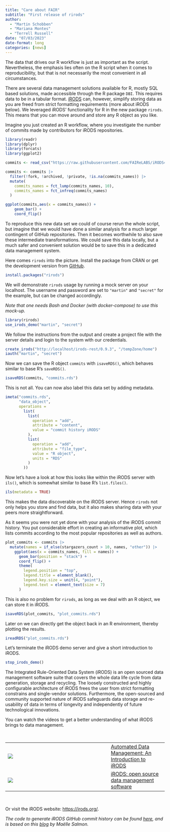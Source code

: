 ```yaml
---
title: "Care about FAIR"
subtitle: "First release of rirods"
author: 
  - "Martin Schobben"
  - "Mariana Montes"
  - "Terrell Russell"
date: "07/03/2023"
date-format: long
categories: [news]
---
```


The data that drives our R workflow is just as important as the script. Nevertheless, the emphasis lies often on the R script when it comes to reproducibility, but that is not necessarily the most convenient in all circumstances.

There are several data management solutions available for R, mostly SQL based solutions, made accessible through the R package `DBI`. This requires data to be in a tabular format. [iRODS](https://irods.org/) can, however, simplify storing data as you are freed from strict formatting requirements (more about iRODS below). We leveraged iRODS' functionality for R in the new package `rirods`. This means that you can move around and store any R object as you like.

Imagine you just created an R workflow, where you investigate the number of commits made by contributors for iRODS repositories.

```r
library(readr)
library(dplyr)
library(forcats)
library(ggplot2)

commits <- read_csv("https://raw.githubusercontent.com/FAIReLABS/iRODS4R/main/posts/rirods-0-1-1/data/irods_commits.csv")

commits <- commits |> 
  filter(!fork, !archived, !private, !is.na(commits_names)) |> 
  mutate(
    commits_names = fct_lump(commits_names, 10),
    commits_names = fct_infreq(commits_names)
  )

ggplot(commits,aes(x = commits_names)) + 
    geom_bar() + 
    coord_flip()
```

To reproduce this new data set we could of course rerun the whole script, but imagine that we would have done a similar analysis for a much larger contingent of GitHub repositories. Then it becomes worthwhile to also save these intermediate transformations. We could save this data locally, but a much safer and convenient solution would be to save this in a dedicated data management system.

Here comes `rirods` into the picture. Install the package from CRAN or get the development version from [GitHub](https://github.com/irods/irods_client_library_rirods).

```r
install.packages("rirods")
```

We will demonstrate `rirods` usage by running a mock server on your localhost. The username and password are set to `"martin"` and `"secret"` for the example, but can be changed accordingly.

*Note that one needs Bash and Docker (with docker-compose) to use this mock-up.*

```r
library(rirods)
use_irods_demo("martin", "secret")
```

We follow the instructions from the output and create a project file with the server details and login to the system with our credentials.

```r
create_irods("http://localhost/irods-rest/0.9.3", "/tempZone/home")
iauth("martin", "secret")
```

Now we can save the R object `commits` with `isaveRDS()`, which behaves similar to base R's `saveRDS()`.

```r
isaveRDS(commits, "commits.rds")
```

This is not all. You can now also label this data set by adding metadata.

```r
imeta("commits.rds",
      "data_object",
      operations =
        list(
          list(
            operation = "add",
            attribute = "content",
            value = "commit history iRODS"
          ),
          list(
            operation = "add",
            attribute = "file_type",
            value = "R object",
            units = "RDS"
          )
        ))
```

Now let's have a look at how this looks like within the iRODS server with `ils()`, which is somewhat similar to base R's `list.files()`.

```r
ils(metadata = TRUE)
```

This makes the data discoverable on the iRODS server. Hence `rirods` not only helps you store and find data, but it also makes sharing data with your peers more straightforward.

As it seems you were not yet done with your analysis of the iRODS commit history. You put considerable effort in creating an informative plot, which lists commits according to the most popular repositories as well as authors.

```r
plot_commits <- commits |>
  mutate(names = if_else(stargazers_count > 10, names, "other")) |>
    ggplot(aes(x = commits_names, fill = names)) +
      geom_bar(position = "stack") +
      coord_flip() +
      theme(
        legend.position = "top",
        legend.title = element_blank(),
        legend.key.size = unit(4, "point"),
        legend.text = element_text(size = 7)
      )
```

This is also no problem for `rirods`, as long as we deal with an R object, we can store it in iRODS.

```r
isaveRDS(plot_commits, "plot_commits.rds")
```

Later on we can directly get the object back in an R environment, thereby plotting the results.

```r
ireadRDS("plot_commits.rds")
```

Let's terminate the iRODS demo server and give a short introduction to iRODS.

```r
stop_irods_demo()
```

The Integrated Rule-Oriented Data System (iRODS) is an open sourced data management software suite that covers the whole data life cycle from data generation, storage and recycling. The loosely constructed and highly configurable architecture of iRODS frees the user from strict formatting constrains and single-vendor solutions. Furthermore, the open-sourced and community supported nature of iRODS safeguards data storage and re-usability of data in terms of longevity and independently of future technological innovations.

You can watch the videos to get a better understanding of what iRODS brings to data management.

<br/>

+---------------------------------------------------------------------------------------------------------------------------------------------------------------------------------------------+------------------------------------------------------------------------------------------------------+
| [![](https://i.ytimg.com/vi/_5eVd3NJ5BU/hq720.jpg?sqp=-oaymwEcCOgCEMoBSFXyq4qpAw4IARUAAIhCGAFwAcABBg==&rs=AOn4CLCu9GhWfZerHePF12TKlhUORzp8KQ)](https://www.youtube.com/watch?v=_5eVd3NJ5BU) | [Automated Data Management: An Introduction to iRODS ](https://www.youtube.com/watch?v=_5eVd3NJ5BU)\ |
+---------------------------------------------------------------------------------------------------------------------------------------------------------------------------------------------+------------------------------------------------------------------------------------------------------+
| [![](https://i.ytimg.com/vi/05MqDxq9DJ8/hq720.jpg?sqp=-oaymwEcCOgCEMoBSFXyq4qpAw4IARUAAIhCGAFwAcABBg==&rs=AOn4CLApTGdSkvAHui9KlTJawF9J2VQWsA)](https://www.youtube.com/watch?v=05MqDxq9DJ8) | [iRODS: open source data management software ](https://www.youtube.com/watch?v=05MqDxq9DJ8)\         |
+---------------------------------------------------------------------------------------------------------------------------------------------------------------------------------------------+------------------------------------------------------------------------------------------------------+

<br/>

Or visit the iRODS website: <https://irods.org/>.

*The code to generate iRODS GitHub commit history can be found [here](https://github.com/FAIReLABS/iRODS4R/blob/main/posts/welcome/data-raw.R), and is based on this [blog](https://masalmon.eu/2017/02/21/firstcommit/) by Maëlle Salmon.*
